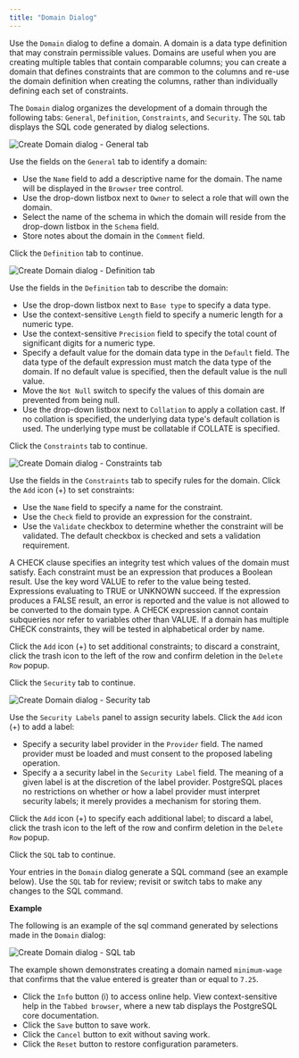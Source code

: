 ```yaml
---
title: "Domain Dialog"
---
```


<div id="domain_dialog" class="registered_link"></div>

Use the `Domain` dialog to define a domain. A domain is a data type definition that may constrain permissible values. Domains are useful when you are creating multiple tables that contain comparable columns; you can create a domain that defines constraints that are common to the columns and re-use the domain definition when creating the columns, rather than individually defining each set of constraints.

The `Domain` dialog organizes the development of a domain through the following tabs: `General`, `Definition`, `Constraints`, and `Security`. The `SQL` tab displays the SQL code generated by dialog selections.

![Create Domain dialog - General tab](../../images/domain_general.png)

Use the fields on the `General` tab to identify a domain:

-   Use the `Name` field to add a descriptive name for the domain. The name will be displayed in the `Browser` tree control.
-   Use the drop-down listbox next to `Owner` to select a role that will own the domain.
-   Select the name of the schema in which the domain will reside from the drop-down listbox in the `Schema` field.
-   Store notes about the domain in the `Comment` field.

Click the `Definition` tab to continue.

![Create Domain dialog - Definition tab](../../images/domain_definition.png)

Use the fields in the `Definition` tab to describe the domain:

-   Use the drop-down listbox next to `Base type` to specify a data type.
-   Use the context-sensitive `Length` field to specify a numeric length for a numeric type.
-   Use the context-sensitive `Precision` field to specify the total count of significant digits for a numeric type.
-   Specify a default value for the domain data type in the `Default` field. The data type of the default expression must match the data type of the domain. If no default value is specified, then the default value is the null value.
-   Move the `Not Null` switch to specify the values of this domain are prevented from being null.
-   Use the drop-down listbox next to `Collation` to apply a collation cast. If no collation is specified, the underlying data type's default collation is used. The underlying type must be collatable if COLLATE is specified.

Click the `Constraints` tab to continue.

![Create Domain dialog - Constraints tab](../../images/domain_constraints.png)

Use the fields in the `Constraints` tab to specify rules for the domain. Click the `Add` icon (+) to set constraints:

-   Use the `Name` field to specify a name for the constraint.
-   Use the `Check` field to provide an expression for the constraint.
-   Use the `Validate` checkbox to determine whether the constraint will be validated. The default checkbox is checked and sets a validation requirement.

A CHECK clause specifies an integrity test which values of the domain must satisfy. Each constraint must be an expression that produces a Boolean result. Use the key word VALUE to refer to the value being tested. Expressions evaluating to TRUE or UNKNOWN succeed. If the expression produces a FALSE result, an error is reported and the value is not allowed to be converted to the domain type. A CHECK expression cannot contain subqueries nor refer to variables other than VALUE. If a domain has multiple CHECK constraints, they will be tested in alphabetical order by name.

Click the `Add` icon (+) to set additional constraints; to discard a constraint, click the trash icon to the left of the row and confirm deletion in the `Delete Row` popup.

Click the `Security` tab to continue.

![Create Domain dialog - Security tab](../../images/domain_security.png)

Use the `Security Labels` panel to assign security labels. Click the `Add` icon (+) to add a label:

-   Specify a security label provider in the `Provider` field. The named provider must be loaded and must consent to the proposed labeling operation.
-   Specify a a security label in the `Security Label` field. The meaning of a given label is at the discretion of the label provider. PostgreSQL places no restrictions on whether or how a label provider must interpret security labels; it merely provides a mechanism for storing them.

Click the `Add` icon (+) to specify each additional label; to discard a label, click the trash icon to the left of the row and confirm deletion in the `Delete Row` popup.

Click the `SQL` tab to continue.

Your entries in the `Domain` dialog generate a SQL command (see an example below). Use the `SQL` tab for review; revisit or switch tabs to make any changes to the SQL command.

**Example**

The following is an example of the sql command generated by selections made in the `Domain` dialog:

![Create Domain dialog - SQL tab](../../images/domain_sql.png)

The example shown demonstrates creating a domain named `minimum-wage` that confirms that the value entered is greater than or equal to `7.25`.

-   Click the `Info` button (i) to access online help. View context-sensitive help in the `Tabbed browser`, where a new tab displays the PostgreSQL core documentation.
-   Click the `Save` button to save work.
-   Click the `Cancel` button to exit without saving work.
-   Click the `Reset` button to restore configuration parameters.
